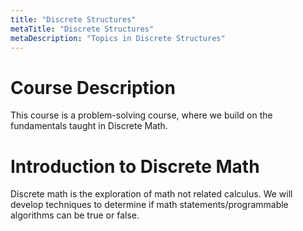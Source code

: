 ```yaml
---
title: "Discrete Structures"
metaTitle: "Discrete Structures"
metaDescription: "Topics in Discrete Structures"
---
```


# Course Description

This course is a problem-solving course, where we build on the fundamentals taught in Discrete Math.

# Introduction to Discrete Math

Discrete math is the exploration of math not related calculus. We will develop techniques to determine if math statements/programmable algorithms can be true or false.
